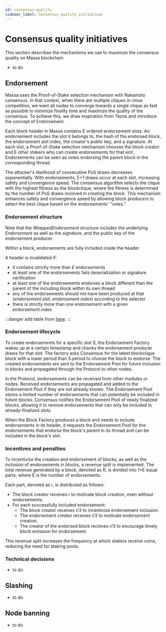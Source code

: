 ```yaml
---
id: consensus-quality
sidebar_label: Consensus quality initiatives
---
```

# Consensus quality initiatives

This section describes the mechanisms we use to maximize the consensus quality on Massa blockchain. 

- to do

## Endorsement

Massa uses the Proof-of-Stake selection mechanism with Nakamoto consensus. In that context, when there are multiple cliques 
in close competition, we want all nodes to converge towards a single clique as fast as possible to minimize finality time 
and maximize the quality of the consensus. To achieve this, we draw inspiration from Tezos and introduce the concept of Endorsement.

Each block header in Massa contains E ordered endorsement slots. An endorsement includes the slot it belongs to, the hash 
of the endorsed block, the endorsement slot index, the creator's public key, and a signature. At each slot, a Proof-of-Stake 
selection mechanism chooses the block creator and E other stakers who can create endorsements for that slot. Endorsements can 
be seen as votes endorsing the parent block in the corresponding thread. 

The attacker's likelihood of consecutive PoS draws decreases exponentially. With endorsements, E+1 draws occur at each slot, 
increasing safety and convergence speed. The consensus algorithm selects the clique with the highest fitness as the blockclique, where 
the fitness is determined by the number of PoS draws involved in creating the block. This mechanism enhances safety and convergence 
speed by allowing block producers to select the best clique based on the endorsements' "votes." 


### Endorsement structure

Note that the *WrappedEndorsement* structure includes the underlying *Endorsement* as well as the signature, 
and the public key of the endorsement producer.

Within a block, endorsements are fully included inside the header.

A header is invalidated if:

- it contains strictly more than *E* endorsements
- at least one of the endorsements fails deserialization or signature verification
- at least one of the endorsements endorses a block different than the parent of the including block within its own thread
- any of the endorsements should not have been produced at that (*endorsement.slot*, *endorsement.index*) according to the selector
- there is strictly more than one endorsement with a given *endorsement.index*

:::danger
add table from [here](https://docs.massa.net/en/latest/general-doc/architecture/endorsements.html#structure-of-an-endorsement). 
:::

### Endorsement lifecycle
To create endorsements for a specific slot S, the Endorsement Factory wakes up at a certain timestamp and checks 
the endorsement producer draws for that slot. The factory asks Consensus for the latest blockclique block with a lower period than S.period to choose the block to endorse. 
The created endorsements are sent to the Endorsement Pool for future inclusion in blocks and propagated through the 
Protocol to other nodes.

In the Protocol, endorsements can be received from other modules or nodes. Received endorsements are propagated and added 
to the Endorsement Pool if they are not already known. The Endorsement Pool stores a limited number of endorsements that 
can potentially be included in future blocks. Consensus notifies the Endorsement Pool of newly finalized blocks, allowing 
it to remove endorsements that can only be included in already-finalized slots.

When the Block Factory produces a block and needs to include endorsements in its header, it requests the Endorsement Pool 
for the endorsements that endorse the block's parent in its thread and can be included in the block's slot.

### Incentives and penalties
To incentivize the creation and endorsement of blocks, as well as the inclusion of endorsements in blocks, a revenue split is implemented. The total revenue generated by a block, denoted as R, is divided into 1+E equal parts, where E is the number of endorsements.

Each part, denoted as r, is distributed as follows:

- The block creator receives r to motivate block creation, even without endorsements.
- For each successfully included endorsement:
    - The block creator receives r/3 to incentivize endorsement inclusion.
    - The endorsement creator receives r/3 to motivate endorsement creation.
    - The creator of the endorsed block receives r/3 to encourage timely block emission for endorsement.
    
This revenue split increases the frequency at which stakers receive coins, reducing the need for staking pools.

### Technical decisions
- to do


## Slashing
- to do

## Node banning
- to do